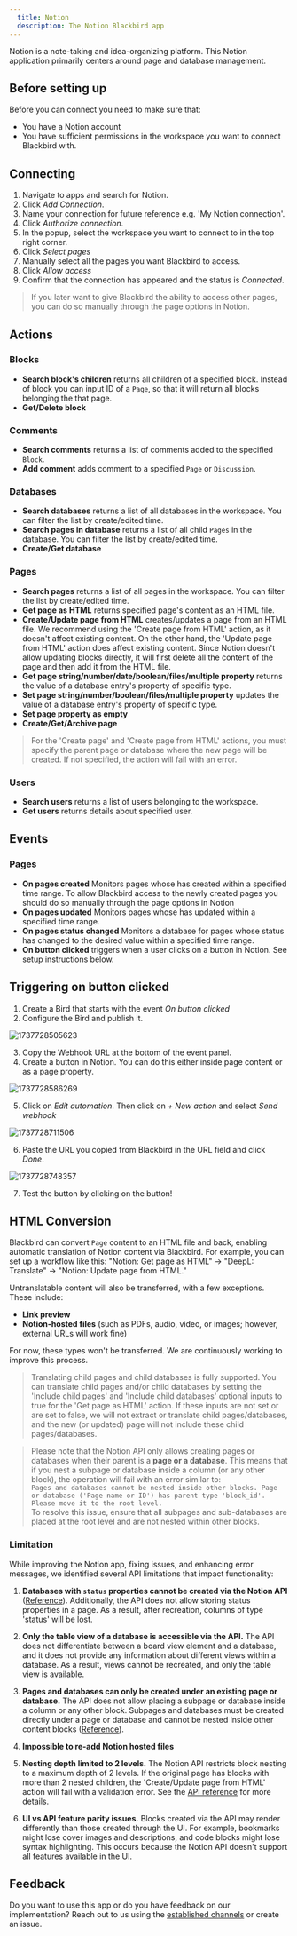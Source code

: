 ```yaml
---
  title: Notion
  description: The Notion Blackbird app
---
```


<LinkCard title="View on Github" target="_blank" href="https://github.com/bb-io/Notion" icon="github" />
 
  
Notion is a note-taking and idea-organizing platform. This Notion application primarily centers around page and database management.  
  
 ## Before setting up
 Before you can connect you need to make sure that:
 - You have a Notion account
 - You have sufficient permissions in the workspace you want to connect Blackbird with.
 
## Connecting  
  
1. Navigate to apps and search for Notion. 
2. Click _Add Connection_.  
3. Name your connection for future reference e.g. 'My Notion connection'.  
4. Click _Authorize connection_.
5. In the popup, select the workspace you want to connect to in the top right corner.
6. Click _Select pages_
7. Manually select all the pages you want Blackbird to access.
8. Click _Allow access_
9. Confirm that the connection has appeared and the status is _Connected_.  
  
> If you later want to give Blackbird the ability to access other pages, you can do so manually through the page options in Notion.

## Actions  
  
### Blocks  
  
- **Search block's children** returns all children of a specified block. Instead of block you can input ID of a `Page`, so that it will return all blocks belonging the that page.  
- **Get/Delete block** 

### Comments

- **Search comments** returns a list of comments added to the specified `Block`.
- **Add comment** adds comment to a specified `Page` or `Discussion`.

### Databases

- **Search databases** returns a list of all databases in the workspace. You can filter the list by create/edited time.
- **Search pages in database** returns a list of all child `Pages` in the database. You can filter the list by create/edited time. 
- **Create/Get database**

### Pages

- **Search pages** returns a list of all pages in the workspace. You can filter the list by create/edited time.
- **Get page as HTML** returns specified page's content as an HTML file.
- **Create/Update page from HTML** creates/updates a page from an HTML file. We recommend using the 'Create page from HTML' action, as it doesn't affect existing content. On the other hand, the 'Update page from HTML' action does affect existing content. Since Notion doesn't allow updating blocks directly, it will first delete all the content of the page and then add it from the HTML file.
- **Get page string/number/date/boolean/files/multiple property** returns the value of a database entry's property of specific type.
- **Set page string/number/boolean/files/multiple property** updates the value of a database entry's property of specific type.
- **Set page property as empty**
- **Create/Get/Archive page**

> For the 'Create page' and 'Create page from HTML' actions, you must specify the parent page or database where the new page will be created. If not specified, the action will fail with an error.

### Users

- **Search users** returns a list of users belonging to the workspace.
- **Get users** returns details about specified user.

## Events

### Pages

- **On pages created** Monitors pages whose has created within a specified time range. To allow Blackbird access to the newly created pages you should do so manually through the page options in Notion
- **On pages updated** Monitors pages whose has updated within a specified time range.
- **On pages status changed** Monitors a database for pages whose status has changed to the desired value within a specified time range.
- **On button clicked** triggers when a user clicks on a button in Notion. See setup instructions below.

## Triggering on button clicked

1. Create a Bird that starts with the event *On button clicked*
2. Configure the Bird and publish it.

![1737728505623](https://raw.githubusercontent.com/bb-io/Notion/main/image/README/1737728505623.png)

3. Copy the Webhook URL at the bottom of the event panel.
4. Create a button in Notion. You can do this either inside page content or as a page property.

![1737728586269](https://raw.githubusercontent.com/bb-io/Notion/main/image/README/1737728586269.png)

5. Click on *Edit automation*. Then click on *+ New action* and select *Send webhook*

![1737728711506](https://raw.githubusercontent.com/bb-io/Notion/main/image/README/1737728711506.png)

6. Paste the URL you copied from Blackbird in the URL field and click *Done*.

![1737728748357](https://raw.githubusercontent.com/bb-io/Notion/main/image/README/1737728748357.png)

7. Test the button by clicking on the button!

## HTML Conversion

Blackbird can convert `Page` content to an HTML file and back, enabling automatic translation of Notion content via Blackbird. For example, you can set up a workflow like this: "Notion: Get page as HTML" → "DeepL: Translate" → "Notion: Update page from HTML."

Untranslatable content will also be transferred, with a few exceptions. These include:

- **Link preview**
- **Notion-hosted files** (such as PDFs, audio, video, or images; however, external URLs will work fine)

For now, these types won't be transferred. We are continuously working to improve this process.

> Translating child pages and child databases is fully supported. You can translate child pages and/or child databases by setting the 'Include child pages' and 'Include child databases' optional inputs to true for the 'Get page as HTML' action. If these inputs are not set or are set to false, we will not extract or translate child pages/databases, and the new (or updated) page will not include these child pages/databases.

> Please note that the Notion API only allows creating pages or databases when their parent is a **page or a database**. This means that if you nest a subpage or database inside a column (or any other block), the operation will fail with an error similar to:  
> `Pages and databases cannot be nested inside other blocks. Page or database ('Page name or ID') has parent type 'block_id'. Please move it to the root level.`  
> To resolve this issue, ensure that all subpages and sub-databases are placed at the root level and are not nested within other blocks.

### Limitation

While improving the Notion app, fixing issues, and enhancing error messages, we identified several API limitations that impact functionality:

1. **Databases with `status` properties cannot be created via the Notion API** ([Reference](https://developers.notion.com/reference/create-a-database)). Additionally, the API does not allow storing status properties in a page. As a result, after recreation, columns of type 'status' will be lost.

2. **Only the table view of a database is accessible via the API.** The API does not differentiate between a board view element and a database, and it does not provide any information about different views within a database. As a result, views cannot be recreated, and only the table view is available.

3. **Pages and databases can only be created under an existing page or database.** The API does not allow placing a subpage or database inside a column or any other block. Subpages and databases must be created directly under a page or database and cannot be nested inside other content blocks ([Reference](https://developers.notion.com/reference/post-page)).

4. **Impossible to re-add Notion hosted files**

5. **Nesting depth limited to 2 levels.** The Notion API restricts block nesting to a maximum depth of 2 levels. If the original page has blocks with more than 2 nested children, the 'Create/Update page from HTML' action will fail with a validation error. See the [API reference](https://developers.notion.com/reference/patch-block-children) for more details.

6. **UI vs API feature parity issues.** Blocks created via the API may render differently than those created through the UI. For example, bookmarks might lose cover images and descriptions, and code blocks might lose syntax highlighting. This occurs because the Notion API doesn't support all features available in the UI.

## Feedback  
  
Do you want to use this app or do you have feedback on our implementation? Reach out to us using the [established channels](https://www.blackbird.io/) or create an issue.
  
